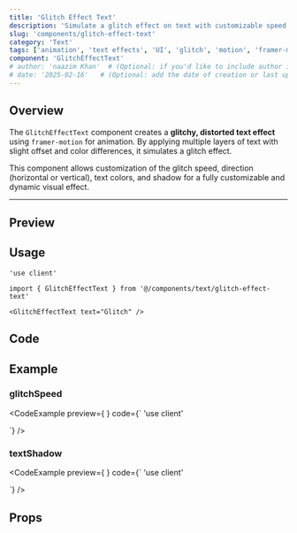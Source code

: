 ```yaml
---
title: 'Glitch Effect Text'
description: 'Simulate a glitch effect on text with customizable speed, direction, colors, and shadow using framer-motion for dynamic animations.'
slug: 'components/glitch-effect-text'
category: 'Text'
tags: ['animation', 'text effects', 'UI', 'glitch', 'motion', 'framer-motion']
component: 'GlitchEffectText'
# author: 'naazim Khan'  # (Optional: if you'd like to include author info)
# date: '2025-02-16'   # (Optional: add the date of creation or last update)
---
```


## Overview

The `GlitchEffectText` component creates a **glitchy, distorted text effect** using `framer-motion` for animation. By applying multiple layers of text with slight offset and color differences, it simulates a glitch effect.

This component allows customization of the glitch speed, direction (horizontal or vertical), text colors, and shadow for a fully customizable and dynamic visual effect.

---


## Preview

<PreviewComponent>
  <GlitchEffectText text="Glitch" />
</PreviewComponent>

## Usage

```tsx
'use client'

import { GlitchEffectText } from '@/components/text/glitch-effect-text'

<GlitchEffectText text="Glitch" />
```

## Code

<CodeSnippet componentPath="./src/components/text/glitch-effect-text.tsx" />

## Example

### glitchSpeed

<CodeExample
  preview={
    <GlitchEffectText
      text="Glitch"
      glitchDirection="horizontal"
      glitchSpeed={0.5}
      className="hover:blur-[1px]"
    />
  }
  code={`
  'use client'
  

  <GlitchEffectText
    text="Glitch"
    glitchDirection="horizontal"
    glitchSpeed={0.5}
    className="hover:blur-[1px]"
  />
  `}
/>

### textShadow

<CodeExample
  preview={
    <GlitchEffectText
      text="Glitch"
      glitchDirection="vertical"
      glitchSpeed={1}
      textShadow="0 0 10px rgba(255, 0, 0, 1), 0 0 20px rgba(255, 0, 0, 0.8)"
    />
  }
  code={`
  'use client'
  

  <GlitchEffectText
    text="Glitch"
    glitchDirection="vertical"
    glitchSpeed={1}
    textShadow="0 0 10px rgba(255, 0, 0, 1), 0 0 20px rgba(255, 0, 0, 0.8)"
  />
  `}
/>

## Props

<AutoTypeTable
  path="./src/components/text/glitch-effect-text.tsx"
  name="GlitchEffectTextProps"
/>
